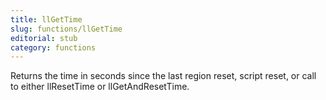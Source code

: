 ```yaml
---
title: llGetTime
slug: functions/llGetTime
editorial: stub
category: functions
---
```


<LSLFunction
	name="llGetTime"
	returnType="float"
/>

Returns the time in seconds since the last region reset, script reset, or call to either llResetTime or llGetAndResetTime.
